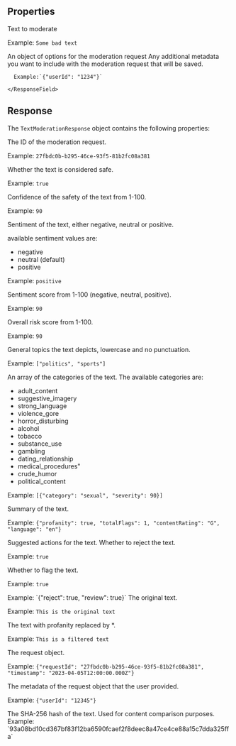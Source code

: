 ## Properties

<ResponseField name="text" type="string" required>
Text to moderate

Example: `Some bad text`

</ResponseField>

<ResponseField name="options" type="object" exp>
  An object of options for the moderation request
  <Expandable title="Options" defaultOpen>
    <ResponseField name="meta" type="object">
      Any additional metadata you want to include with the moderation request that will be saved.

      Example:`{"userId": "1234"}`

    </ResponseField>

  </Expandable>
</ResponseField>

## Response

The `TextModerationResponse` object contains the following properties:

<ResponseField name="id" type="string" required>
The ID of the moderation request.

Example: `27fbdc0b-b295-46ce-93f5-81b2fc08a381`

</ResponseField>

<ResponseField name="isSafe" type="boolean" required>
Whether the text is considered safe.

Example: `true`

</ResponseField>

<ResponseField name="confidence" type="number" required>
Confidence of the safety of the text from 1-100.

Example: `90`

</ResponseField>

<ResponseField name="sentiment" type="string" required>
Sentiment of the text, either negative, neutral or positive.

available sentiment values are:

- negative
- neutral (default)
- positive

Example: `positive`

</ResponseField>

<ResponseField name="sentimentScore" type="number" required>
Sentiment score from 1-100 (negative, neutral, positive).

Example: `90`

</ResponseField>

<ResponseField name="riskScores" type="object" required>
Overall risk score from 1-100.

Example: `90`

</ResponseField>

<ResponseField name="topics" type="array" required>
General topics the text depicts, lowercase and no punctuation.

Example: `["politics", "sports"]`

</ResponseField>

<ResponseField name="nsfwCategories" type="array" required>
An array of the categories of the text.
The available categories are:

- adult_content
- suggestive_imagery
- strong_language
- violence_gore
- horror_disturbing
- alcohol
- tobacco
- substance_use
- gambling
- dating_relationship
- medical_procedures"
- crude_humor
- political_content

Example: `[{"category": "sexual", "severity": 90}]`

</ResponseField>

<ResponseField name="summary" type="object" required>
Summary of the text.

Example: `{"profanity": true, "totalFlags": 1, "contentRating": "G", "language": "en"}`

</ResponseField>

<ResponseField name="suggestedActions" type="object" required>
Suggested actions for the text.

<Expandable title="Suggested Actions" defaultOpen>
  <ResponseField name="reject" type="boolean" required>
  Whether to reject the text.

Example: `true`

  </ResponseField>

  <ResponseField name="review" type="boolean" required>
  Whether to flag the text.

Example: `true`

  </ResponseField>
</Expandable>
Example: `{"reject": true, "review": true}`

</ResponseField>

<ResponseField name="content" type="string" required>
The original text.

Example: `This is the original text`

</ResponseField>

<ResponseField name="filteredContent" type="string" required>
The text with profanity replaced by *.

Example: `This is a filtered text`

</ResponseField>

<ResponseField name="request" type="object" required>
The request object.

Example: `{"requestId": "27fbdc0b-b295-46ce-93f5-81b2fc08a381", "timestamp": "2023-04-05T12:00:00.000Z"}`

</ResponseField>

<ResponseField name="meta" type="object" required>
The metadata of the request object that the user provided.

Example: `{"userId": "12345"}`

</ResponseField>

<ResponseField name="hash" type="string" required>
The SHA-256 hash of the text.
Used for content comparison purposes.
Example: `93a08bd10cd367bf83f12ba6590fcaef2f8deec8a47ce4ce88a15c7dda325ffa`

</ResponseField>
